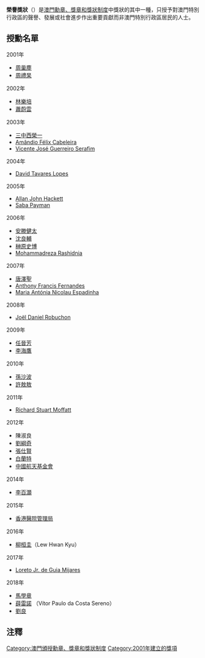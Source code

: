'''榮譽獎狀'''（{{lang-pt|'''Título Honorífico de Prestígio'''}}）是[[澳門勳章、獎章和獎狀制度|澳門勳章、獎章和獎狀制度]]中獎狀的其中一種，只授予對澳門特別行政區的聲譽、發展或社會進步作出重要貢獻而非澳門特別行政區居民的人士。

== 授勳名單 ==
{{dynamic list}}
;2001年
*[[周巢塵|周巢塵]]
*[[周礼杲|周禮杲]]

;2002年
*[[林樂培|林樂培]]
*[[蕭蔚雲|蕭蔚雲]]

;2003年
*[[三中西榮一|三中西榮一]]
*[[Amândio_Félix_Cabeleira|Amândio Félix Cabeleira]]
*[[Vicente_José_Guerreiro_Serafim|Vicente José Guerreiro Serafim]]

;2004年
*[[David_Tavares_Lopes|David Tavares Lopes]]

;2005年
*[[Allan_John_Hackett|Allan John Hackett]]
*[[Saba_Payman|Saba Payman]]

;2006年
*[[安滕健太|安滕健太]]
*[[沈良輔|沈良輔]]
*[[榊原史博|榊原史博]]
*[[Mohammadreza_Rashidnia|Mohammadreza Rashidnia]]

;2007年
*[[唐澤聖|唐澤聖]]
*[[Anthony_Francis_Fernandes|Anthony Francis Fernandes]]
*[[Maria_Antónia_Nicolau_Espadinha|Maria Antónia Nicolau Espadinha]]

;2008年
*[[Joël_Daniel_Robuchon|Joël Daniel Robuchon]]

;2009年
*[[任晉芳|任晉芳]]
*[[李海鹰_(作曲家)|李海鷹]]

;2010年
*[[孫沙波|孫沙波]]
*[[許敖敖|許敖敖]]

;2011年
*[[Richard_Stuart_Moffatt|Richard Stuart Moffatt]]

;2012年
*陳淑良{{efn|即[[白雪仙|白雪仙]]}}
*[[劉綱奇|劉綱奇]]
*[[張仕賢|張仕賢]]
*[[白蘭特|白蘭特]]
*[[中國航天基金會|中國航天基金會]]

;2014年
*[[李百灝|李百灝]]

;2015年
*[[香港醫院管理局|香港醫院管理局]]

;2016年
*[[柳桓圭|柳桓圭]]（Lew Hwan Kyu）

;2017年
*[[Loreto_Jr._de_Guia_Mijares|Loreto Jr. de Guia Mijares]]

;2018年
*[[馬學章|馬學章]]
*[[薛雷諾|薛雷諾]] （Vítor Paulo da Costa Sereno）
*[[劉良|劉良]]

== 注釋 ==
{{notelist|iger=}}

{{澳門勳章、獎章和獎狀制度}}

[[Category:澳門頒授勳章、獎章和獎狀制度|Category:澳門頒授勳章、獎章和獎狀制度]]
[[Category:2001年建立的獎項|Category:2001年建立的獎項]]
